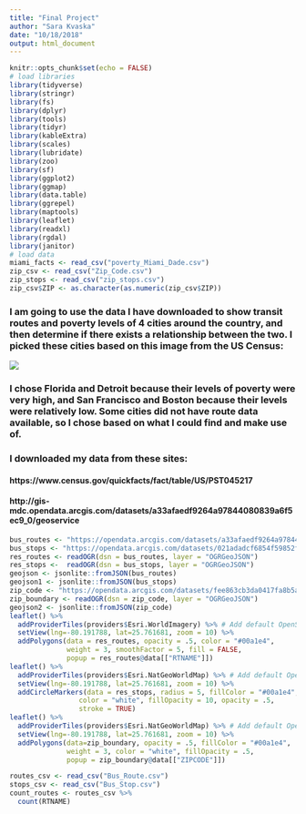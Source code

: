 ```yaml
---
title: "Final Project"
author: "Sara Kvaska"
date: "10/18/2018"
output: html_document
---
```


```r
knitr::opts_chunk$set(echo = FALSE)
# load libraries
library(tidyverse)
library(stringr)
library(fs)
library(dplyr)
library(tools)
library(tidyr)
library(kableExtra)
library(scales)
library(lubridate)
library(zoo)
library(sf)
library(ggplot2)
library(ggmap)
library(data.table)
library(ggrepel)
library(maptools)
library(leaflet)
library(readxl)
library(rgdal)
library(janitor)
# load data
miami_facts <- read_csv("poverty_Miami_Dade.csv")
zip_csv <- read_csv("Zip_Code.csv")
zip_stops <- read_csv("zip_stops.csv")
zip_csv$ZIP <- as.character(as.numeric(zip_csv$ZIP))
```

### I am going to use the data I have downloaded to show transit routes and poverty levels of 4 cities around the country, and then determine if there exists a relationship between the two. I picked these cities based on this image from the US Census: 
![](US_Census_Poverty.png)

### I chose Florida and Detroit because their levels of poverty were very high, and San Francisco and Boston because their levels were relatively low. Some cities did not have route data available, so I chose based on what I could find and make use of.

### I downloaded my data from these sites: 
#### https://www.census.gov/quickfacts/fact/table/US/PST045217
#### http://gis-mdc.opendata.arcgis.com/datasets/a33afaedf9264a97844080839a6f5ec9_0/geoservice

```r
bus_routes <- "https://opendata.arcgis.com/datasets/a33afaedf9264a97844080839a6f5ec9_0.geojson"
bus_stops <- "https://opendata.arcgis.com/datasets/021adadcf6854f59852ff4652ad90c11_0.geojson"
res_routes <- readOGR(dsn = bus_routes, layer = "OGRGeoJSON")
res_stops <-  readOGR(dsn = bus_stops, layer = "OGRGeoJSON")
geojson <- jsonlite::fromJSON(bus_routes)
geojson1 <- jsonlite::fromJSON(bus_stops)
zip_code <- "https://opendata.arcgis.com/datasets/fee863cb3da0417fa8b5aaf6b671f8a7_0.geojson"
zip_boundary <- readOGR(dsn = zip_code, layer = "OGRGeoJSON")
geojson2 <- jsonlite::fromJSON(zip_code)
leaflet() %>%
  addProviderTiles(providers$Esri.WorldImagery) %>% # Add default OpenStreetMap map tiles
  setView(lng=-80.191788, lat=25.761681, zoom = 10) %>%
  addPolygons(data = res_routes, opacity = .5, color = "#00a1e4", 
              weight = 3, smoothFactor = 5, fill = FALSE, 
              popup = res_routes@data[["RTNAME"]])
leaflet() %>%
  addProviderTiles(providers$Esri.NatGeoWorldMap) %>% # Add default OpenStreetMap map tiles
  setView(lng=-80.191788, lat=25.761681, zoom = 10) %>%
  addCircleMarkers(data = res_stops, radius = 5, fillColor = "#00a1e4",
                 color = "white", fillOpacity = 10, opacity = .5,
                 stroke = TRUE)
leaflet() %>%
  addProviderTiles(providers$Esri.NatGeoWorldMap) %>% # Add default OpenStreetMap map tiles
  setView(lng=-80.191788, lat=25.761681, zoom = 10) %>%
  addPolygons(data=zip_boundary, opacity = .5, fillColor = "#00a1e4", 
              weight = 3, color = "white", fillOpacity = .5, 
              popup = zip_boundary@data[["ZIPCODE"]])
```

```r
routes_csv <- read_csv("Bus_Route.csv")
stops_csv <- read_csv("Bus_Stop.csv")
count_routes <- routes_csv %>%
  count(RTNAME)
```


